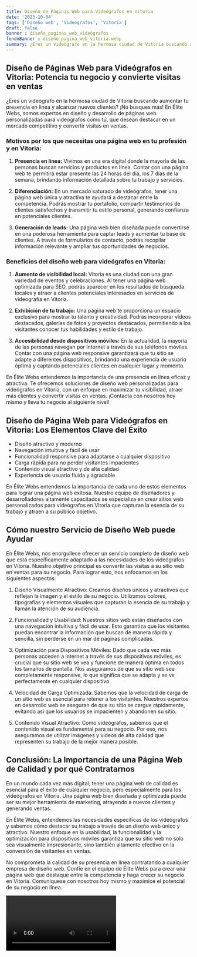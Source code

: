 ```yaml
---
title: Diseño de Páginas Web para Videógrafos en Vitoria
date: '2023-10-04'
tags: ['Diseño web', 'Videógrafos', 'Vitoria']
draft: false
banner : diseño_paginas_web_videógrafos
fondoBanner : diseño_pagina_web_vitoria.webp
summary: ¿Eres un videógrafo en la hermosa ciudad de Vitoria buscando aumentar tu presencia en línea y alcanzar nuevos clientes? ¡No busques más! En Élite Webs, somos expertos en diseño y desarrollo de páginas web personalizadas para videógrafos como tú, que desean destacar en un mercado competitivo y convertir visitas en ventas.
---
```


## Diseño de Páginas Web para Videógrafos en Vitoria: Potencia tu negocio y convierte visitas en ventas

¿Eres un videógrafo en la hermosa ciudad de Vitoria buscando aumentar tu presencia en línea y alcanzar nuevos clientes? ¡No busques más! En Élite Webs, somos expertos en diseño y desarrollo de páginas web personalizadas para videógrafos como tú, que desean destacar en un mercado competitivo y convertir visitas en ventas.

### Motivos por los que necesitas una página web en tu profesión y en Vitoria:

1. **Presencia en línea:** Vivimos en una era digital donde la mayoría de las personas buscan servicios y productos en línea. Contar con una página web te permitirá estar presente las 24 horas del día, los 7 días de la semana, brindando información detallada sobre tu trabajo y servicios.

2. **Diferenciación:** En un mercado saturado de videógrafos, tener una página web única y atractiva te ayudará a destacar entre la competencia. Podrás mostrar tu portafolio, compartir testimonios de clientes satisfechos y transmitir tu estilo personal, generando confianza en potenciales clientes.

3. **Generación de leads:** Una página web bien diseñada puede convertirse en una poderosa herramienta para captar leads y aumentar tu base de clientes. A través de formularios de contacto, podrás recopilar información relevante y ampliar tus oportunidades de negocios.

### Beneficios del diseño web para videógrafos en Vitoria:

1. **Aumento de visibilidad local:** Vitoria es una ciudad con una gran variedad de eventos y celebraciones. Al tener una página web optimizada para SEO, podrás aparecer en los resultados de búsqueda locales y atraer a clientes potenciales interesados en servicios de videografía en Vitoria.

2. **Exhibición de tu trabajo:** Una página web te proporciona un espacio exclusivo para mostrar tu talento y creatividad. Podrás incorporar vídeos destacados, galerías de fotos y proyectos destacados, permitiendo a los visitantes conocer tus habilidades y estilo de trabajo.

3. **Accesibilidad desde dispositivos móviles:** En la actualidad, la mayoría de las personas navegan por Internet a través de sus teléfonos móviles. Contar con una página web responsive garantizará que tu sitio se adapte a diferentes dispositivos, brindando una experiencia de usuario óptima y captando potenciales clientes en cualquier lugar y momento.

En Élite Webs entendemos la importancia de una presencia en línea eficaz y atractiva. Te ofrecemos soluciones de diseño web personalizadas para videógrafos en Vitoria, con un enfoque en maximizar tu visibilidad, atraer más clientes y convertir visitas en ventas. ¡Contacta con nosotros hoy mismo y lleva tu negocio al siguiente nivel!

<GifSeo />

<Cta />

## Diseño de Página Web para Videógrafos en Vitoria: Los Elementos Clave del Éxito

- Diseño atractivo y moderno
- Navegación intuitiva y fácil de usar
- Funcionalidad responsive para adaptarse a cualquier dispositivo
- Carga rápida para no perder visitantes impacientes
- Contenido visual atractivo y de alta calidad
- Experiencia de usuario fluida y agradable

En Élite Webs entendemos la importancia de cada uno de estos elementos para lograr una página web exitosa. Nuestro equipo de diseñadores y desarrolladores altamente capacitados se especializa en crear sitios web personalizados para videógrafos en Vitoria que capturan la esencia de su trabajo y atraen a su público objetivo.

## Cómo nuestro Servicio de Diseño Web puede Ayudar

En Élite Webs, nos enorgullece ofrecer un servicio completo de diseño web que está específicamente adaptado a las necesidades de los videógrafos en Vitoria. Nuestro objetivo principal es convertir las visitas a su sitio web en ventas para su negocio. Para lograr esto, nos enfocamos en los siguientes aspectos:

1. Diseño Visualmente Atractivo: Creamos diseños únicos y atractivos que reflejan la imagen y el estilo de su negocio. Utilizamos colores, tipografías y elementos visuales que capturan la esencia de su trabajo y llaman la atención de su audiencia.

2. Funcionalidad y Usabilidad: Nuestros sitios web están diseñados con una navegación intuitiva y fácil de usar. Esto garantiza que los visitantes puedan encontrar la información que buscan de manera rápida y sencilla, sin perderse en un mar de páginas complicadas.

3. Optimización para Dispositivos Móviles: Dado que cada vez más personas acceden a internet a través de sus dispositivos móviles, es crucial que su sitio web se vea y funcione de manera óptima en todos los tamaños de pantalla. Nos aseguramos de que su sitio web sea completamente responsive, lo que significa que se adapta y se ve perfectamente en cualquier dispositivo.

4. Velocidad de Carga Optimizada: Sabemos que la velocidad de carga de un sitio web es esencial para retener a los visitantes. Nuestros expertos en desarrollo web se aseguran de que su sitio se cargue rápidamente, evitando así que los usuarios se impacienten y abandonen su sitio.

5. Contenido Visual Atractivo: Como videógrafos, sabemos que el contenido visual es fundamental para su negocio. Por eso, nos aseguramos de utilizar imágenes y videos de alta calidad que representen su trabajo de la mejor manera posible.

## Conclusión: La Importancia de una Página Web de Calidad y por qué Contratarnos

En un mundo cada vez más digital, tener una página web de calidad es esencial para el éxito de cualquier negocio, pero especialmente para los videógrafos en Vitoria. Una página web bien diseñada y optimizada puede ser su mejor herramienta de marketing, atrayendo a nuevos clientes y generando ventas.

En Élite Webs, entendemos las necesidades específicas de los videógrafos y sabemos cómo destacar su trabajo a través de un diseño web único y atractivo. Nuestro enfoque en la usabilidad, la funcionalidad y la optimización para dispositivos móviles garantiza que su sitio web no solo sea visualmente impresionante, sino también altamente efectivo en la conversión de visitantes en ventas.

No comprometa la calidad de su presencia en línea contratando a cualquier empresa de diseño web. Confíe en el equipo de Élite Webs para crear una página web que destaque entre la competencia y haga crecer su negocio en Vitoria. Comuníquese con nosotros hoy mismo y maximice el potencial de su negocio en línea.

<Video />

<CtaBot job='Videógrafos' city='Vitoria'/>

<Gmaps query='Vitoria+españa+maps' />